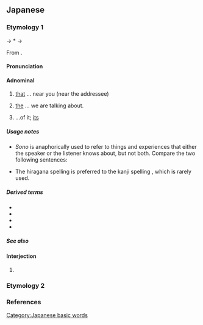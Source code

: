 ==Japanese==

===Etymology 1===
{{ja-kanjitab|alt=其の}}
{{IPAfont|⟨so<sub>2</sub> no<sub>2</sub>⟩}} → *{{IPAchar|/sənə/}} → {{IPAchar|/sono/}}

From {{inh|ja|ojp|-}}.

{{rfe|ja}}

====Pronunciation====
{{ja-pron|acc=0|acc_ref=DJR}}

====Adnominal====
{{ja-pos|adnominal}}

# {{lb|ja|[[deictically]]}} [[that]] ... near you (near the addressee)
#: {{ja-usex|私が読みたい本は、'''その'''本です。|わたし が よみたい ほん は、 '''その''' ほん です。|What I want to read is '''that''' book.}}
# {{lb|ja|[[anaphorically]]}} [[the]] ... we are talking about.
# ...of it; [[its]]

=====Usage notes=====
* ''Sono'' is anaphorically used to refer to things and experiences that either the speaker or the listener knows about, but not both. Compare the two following sentences:
*: {{ja-usex|'''その'''本はやすいですか。|'''その''' ほん は やすい です か。|Is '''that''' book (which we are talking about) cheap? ''(anaphorically)''<br/>Is '''that''' book (I'm pointing to/near you/of yours) cheap? ''(deictically)''}}
*: {{ja-usex|[[あの]]本はやすいですか。|あの ほん は やすい です か。|Is the book (which we both know) cheap? ''(anaphorically)''<br/>Is that book (over there, which you and I can see) cheap? ''(deictically)''}}
* The hiragana spelling {{ja-l||その}} is preferred to the kanji spelling {{ja-l|其の}}, which is rarely used.

=====Derived terms=====
{{der-top}}
* {{ja-r|その足で|その あしで}}
* {{ja-r|その時はその時|その とき は その とき}}
* {{ja-r|その日その日|その ひ その ひ}}
* {{ja-r|その日暮らし|その ひぐらし}}
{{der-bottom}}

=====See also=====
{{Japanese demonstratives}}

====Interjection====
{{ja-pos|interjection}}

# {{rfdef|ja}}

===Etymology 2===
{{ja-see|園}}

===References===
<references/>

[[Category:Japanese basic words]]